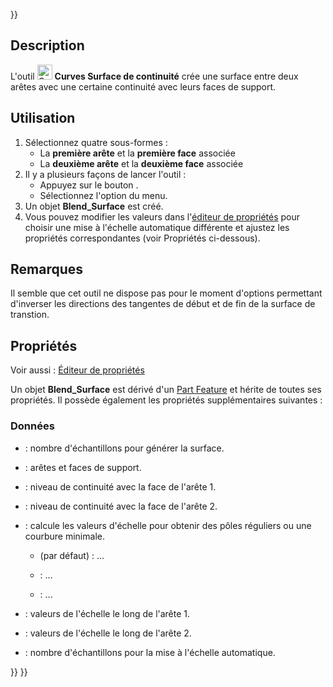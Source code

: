 <languages/>
{{UnfinishedDocu{{#translation:}}}}

{{Docnav/fr
|[[Curves_MultiLoft/fr|Multi lissage]]
|[[Curves_BlendSolid/fr|Solide de continuité]]
|[[Curves_Workbench/fr|Atelier Curves]]
|IconL=Curves_MultiLoft.svg
|IconR=Curves_BlendSolid.svg
|IconC=Curves_workbench_icon.svg
}}

{{GuiCommand/fr
|Name=Curves BlendSurf2
|Name/fr=Curves Surface de continuité
|MenuLocation=Surfaces → BlendSurface
|Workbenches=[[Curves_Workbench/fr|Curves]]
}}

==Description==

L'outil [[Image:Curves_BlendSurf2.svg|24px]] '''Curves Surface de continuité''' crée une surface entre deux arêtes avec une certaine continuité avec leurs faces de support.

<span id="Usage"></span>
==Utilisation==

# Sélectionnez quatre sous-formes :
#* La '''première arête''' et la '''première face''' associée
#* La '''deuxième arête''' et la '''deuxième face''' associée
# Il y a plusieurs façons de lancer l'outil :
#* Appuyez sur le bouton {{Button|[[Image:Curves_BlendSurf2.svg|16px]] [[Curves_BlendSurf2/fr|BlendSurface]]}}.
#* Sélectionnez l'option {{MenuCommand|Surfaces → [[Image:Curves_BlendSurf2.svg|16px]] BlendSurface}} du menu.
# Un objet '''Blend_Surface''' est créé.
# Vous pouvez modifier les valeurs dans l'[[Property_editor/fr|éditeur de propriétés]] pour choisir une mise à l'échelle automatique différente et ajustez les propriétés correspondantes (voir Propriétés ci-dessous).

<span id="Notes"></span>
==Remarques==

Il semble que cet outil ne dispose pas pour le moment d'options permettant d'inverser les directions des tangentes de début et de fin de la surface de transtion.

<span id="Properties"></span>
==Propriétés==

Voir aussi : [[Property_editor/fr|Éditeur de propriétés]]

Un objet '''Blend_Surface''' est dérivé d'un [[Part_Feature/fr|Part Feature]] et hérite de toutes ses propriétés. Il possède également les propriétés supplémentaires suivantes :

<span id="Data"></span>
===Données===

{{TitleProperty|Base}}

* {{PropertyData|Samples|Integer}} : nombre d'échantillons pour générer la surface.
* {{PropertyData|Sources|LinkSubList}} : arêtes et faces de support.

{{TitleProperty|Continuity}}

* {{PropertyData|Continuity1|Integer}} : niveau de continuité avec la face de l'arête 1.
* {{PropertyData|Continuity2|Integer}} : niveau de continuité avec la face de l'arête 2.

{{TitleProperty|Scale}}

* {{PropertyData|Auto Scale|Enumeration}} : calcule les valeurs d'échelle pour obtenir des pôles réguliers ou une courbure minimale.
** {{Value|RegularPoles}} (par défaut) : ...
** {{Value|MinimizeCurvature}} : ...
** {{Value|Manual}} : ...
* {{PropertyData|Scale1|FloatList}} : valeurs de l'échelle le long de l'arête 1.
* {{PropertyData|Scale2|FloatList}} : valeurs de l'échelle le long de l'arête 2.
* {{PropertyData|Scale Samples|Integer}} : nombre d'échantillons pour la mise à l'échelle automatique.


{{Docnav/fr
|[[Curves_MultiLoft/fr|Multi lissage]]
|[[Curves_BlendSolid/fr|Solide de continuité]]
|[[Curves_Workbench/fr|Atelier Curves]]
|IconL=Curves_MultiLoft.svg
|IconR=Curves_BlendSolid.svg
|IconC=Curves_workbench_icon.svg
}}

{{Curves Tools navi{{#translation:}}}}
{{Userdocnavi{{#translation:}}}}